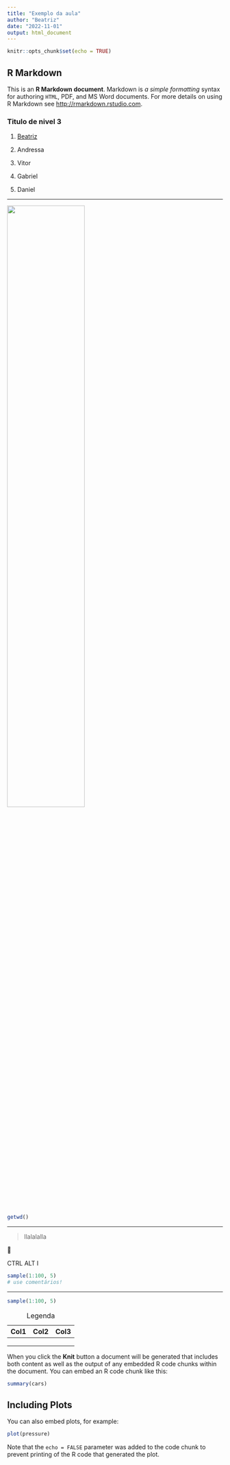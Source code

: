 ```yaml
---
title: "Exemplo da aula"
author: "Beatriz"
date: "2022-11-01"
output: html_document
---
```


```r
knitr::opts_chunk$set(echo = TRUE)
```

## R Markdown

This is an **R Markdown document**. Markdown is *a simple formatting* syntax for authoring `HTML`, PDF, and MS Word documents. For more details on using R Markdown see <http://rmarkdown.rstudio.com>.

### Titulo de nivel 3

1.  [Beatriz](https://beamilz.com)

2.  Andressa

3.  Vitor

4.  Gabriel

5.  Daniel

---

[![](images/paste-DCCB36B3.png){width="60%"}](https://curso-r.github.io/main-relatorios/slides/)

```r
getwd()
```

---


> llalalalla

🤣

CTRL ALT I


```r
sample(1:100, 5)
# use comentários!
```

---


``` r
sample(1:100, 5)
```

| Col1 | Col2 | Col3 |
|------|------|------|
|      |      |      |
|      |      |      |
|      |      |      |

: Legenda

When you click the **Knit** button a document will be generated that includes both content as well as the output of any embedded R code chunks within the document. You can embed an R code chunk like this:

```r
summary(cars)
```

## Including Plots

You can also embed plots, for example:

```r
plot(pressure)
```

Note that the `echo = FALSE` parameter was added to the code chunk to prevent printing of the R code that generated the plot.
